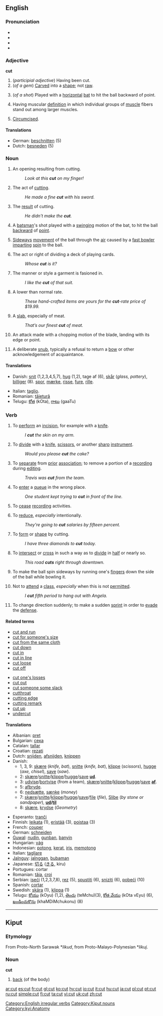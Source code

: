 ==English==

{{rank|real|eye|sun|496|cut|everything|six|comes}}

===Pronunciation===
*{{SAMPA|/"kVt/}}
*{{IPA|/kʌt/}}
*{{audio|en-us-cut.ogg|Audio (US)}}
*{{rhymes|ʌt}}

===Adjective===
'''cut'''

# (''participial adjective'') Having been cut.
# (''of a gem'') [[Carve]]d into a [[shape]]; not [[raw]].
# {{Cricket}} (''of a shot'') Played with a [[horizontal]] [[bat]] to hit the ball backward of point.
# {{bodybuilding}} Having muscular [[definition]] in which individual groups of [[muscle]] fibers stand out among larger muscles.
# {{colloquial}} [[Circumcised]].

====Translations====
*German: [[beschnitten]] (5)
*Dutch: [[besneden]] (5)

===Noun===
{{en-noun}}

# An opening resulting from cutting.
#:''Look at this '''cut''' on my finger!''
# The act of [[cutting]].
#:''He made a fine '''cut''' with his sword.''
# The [[result]] of cutting.
#:''He didn't make the '''cut'''.''
# {{Cricket}} A [[batsman]]'s shot played with a [[swing]]ing motion of the bat, to hit the ball [[backward]] of [[point]].
# {{Cricket}} [[Sideways]] [[movement]] of the ball through the [[air]] caused by a [[fast bowler]] [[impart]]ing [[spin]] to the ball.
# The act or right of dividing a deck of playing cards.
#:''Whose '''cut''' is it?''
# The manner or style a garment is fasioned in.
#:''I like the '''cut''' of that suit.''
# A lower than normal rate.
#:''These hand-crafted items are yours for the '''cut'''-rate price of $19.99.''
# A [[slab]], especially of meat.
#:''That’s our finest '''cut''' of meat.''
# {{fencing}} An attack made with a chopping motion of the blade, landing with its edge or point.
#A deliberate [[snub]], typically a refusal to return a [[bow]] or other acknowledgement of acquaintance.

====Translations====
{{rfc-trans}}
{{top}}
*Danish: [[snit]] (1,2,3,4,5,7), [[hug]] (1,2), tage af (6), [[skår]] (''glass, pottery''), [[billiger]] (8). [[spor]], [[mærke]], [[risse]], [[fure]], [[rille]].
{{mid}}
*Italian: [[taglio]].
*Romanian: [[tăietură]]
*Telugu: [[కోత]] (kOta), [[గాటు]] (gaaTu)
{{bottom}}

===Verb===
[[Category:English irregular verbs]]
{{en-verb|cuts|cutting|cut}}

# To [[perform]] an [[incision]], for example with a [[knife]].
#:''I '''cut''' the skin on my arm.''
# To [[divide]] with a [[knife]], [[scissors]], or another [[sharp]] [[instrument]].
#:''Would you please '''cut''' the cake?''
# To [[separate]] from [[prior]] [[association]]; to remove a portion of a [[recording]] during [[editing]].
#:''Travis was '''cut''' from the team.''
# To [[enter]] a [[queue]] in the wrong place.
#:''One student kept trying to '''cut''' in front of the line.''
# {{context|filmology}} To [[cease]] [[record]]ing activities.
# To [[reduce]], ''especially'' intentionally.
#:''They're going to '''cut''' salaries by fifteen percent.''
# To [[form]] or [[shape]] by cutting.
#:''I have three diamonds to '''cut''' today.''
# To [[intersect]] or [[cross]] in such a way as to [[divide]] in [[half]] or nearly so.
#: ''This road '''cuts''' right through downtown.''
# {{cricket}} To make the ball spin sideways by running one's [[finger]]s down the side of the ball while bowling it.
# {{colloquial}} Not to [[attend]] a [[class]], ''especially'' when this is not [[permit]]ted.
#:''I '''cut''' fifth period to hang out with Angela.''
# To change direction suddenly; to make a sudden [[sprint]] in order to [[evade]] the [[defense]].

====Related terms====
{{top2}}
*[[cut and run]]
*[[cut for someone's size]]
*[[cut from the same cloth]]
*[[cut down]]
*[[cut in]]
*[[cut in line]]
*[[cut loose]]
*[[cut off]]
{{mid2}}
*[[cut one's losses]]
*[[cut out]]
*[[cut someone some slack]]
*[[cutthroat]]
*[[cutting edge]]
*[[cutting remark]]
*[[cut up]]
*[[undercut]]
{{bottom}}

====Translations====
{{rfc-trans}}
{{top}}
*Albanian: [[pret]]
*Bulgarian: [[сека]]
*Catalan: [[tallar]]
*Croatian: [[rezati]]
*Dutch: [[snijden]], [[afsnijden]], [[knippen]]
*Danish:
** 1, 3, 9: [[skære]] (''knife, bat''), [[snitte]] (''knife, bat''), [[klippe]] (''scissors''), [[hugge]] (''axe, chisel''), [[save]] (''saw'').
** 2: [[skære]]/[[snitte]]/[[klippe]]/[[hugge]]/[[save]] '''[[ud]]'''.
** 3: [[udvise]]/[[bortvise]] (from a team), [[skære]]/[[snitte]]/[[klippe]]/[[hugge]]/[[save]] '''[[af]]'''.
** 5: [[afbryde]].
** 6: [[nedsætte]], [[sænke]] (''money'')
** 7: [[skære]]/[[snitte]]/[[klippe]]/[[hugge]]/[[save]]/[[file]] (''file''), [[Slibe]] (''by stone or sandpaper''), '''[[ud]]/[[til]]'''
** 8: [[skære]], [[krydse]] (''Geometry'')
{{mid}}
*Esperanto: [[tranĉi]]
*Finnish: [[leikata]] (1), [[eristää]] (3), [[poistaa]] (3)
*French: [[couper]]
*German: [[schneiden]]
*[[Guwal]]: [[nudin]], [[gunban]], [[banyin]]
*Hungarian: [[vág]]
*Indonesian: [[potong]], [[kerat]], [[iris]], [[memotong]]
*Italian: [[tagliare]]
*[[Jalnguy]]: [[jalnggan]], [[bubaman]]
*Japanese: [[切る]] ([[きる]], kiru)
*Portugues: cortar
*Romanian: [[tăia]], [[croi]]
*Serbian: [[iseći]] (1,2,3,7,8), [[rez]] (5), [[spustiti]] (6), [[sniziti]] (6), [[pobeći]] (10)
*Spanish: [[cortar]]
*Swedish: [[skära]] (1), [[klippa]] (1)
*Telugu: [[కోయు]] (kOyu) (1,2), [[తెంచు]] (teMchu)(3), [[కోత వేయు]] (kOta vEyu) (6), [[ఖండించుకొను]] (khaMDiMchukonu) (8)
{{bottom}}

----

==Kiput==
===Etymology===
From Proto-North Sarawak *''likud'', from Proto-Malayo-Polynesian *''likuj''.
===Noun===
'''cut'''

# [[back]] (of the body)
[[Category:Kiput nouns]]
[[Category:kyi:Anatomy]]

[[ar:cut]]
[[es:cut]]
[[fr:cut]]
[[gl:cut]]
[[ko:cut]]
[[hy:cut]]
[[io:cut]]
[[it:cut]]
[[hu:cut]]
[[ja:cut]]
[[pl:cut]]
[[pt:cut]]
[[ru:cut]]
[[simple:cut]]
[[fi:cut]]
[[ta:cut]]
[[vi:cut]]
[[uk:cut]]
[[zh:cut]]